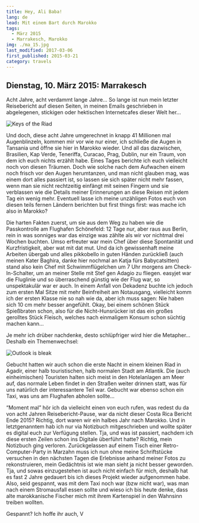 ```yaml
---
title: Hey, Ali Baba!
lang: de
lead: Mit einem Bart durch Marokko
tags:
  - März 2015
  - Marrakesch, Marokko
img: ./ma_15.jpg
last_modified: 2017-03-06
first_published: 2015-03-21
category: travels
---
```


## Dienstag, 10. März 2015: Marrakesch

Acht Jahre, acht verdammt lange Jahre... So lange ist nun mein letzter Reisebericht auf diesen Seiten, in meinen Emails
geschrieben in abgelegenen, stickigen oder hektischen Internetcafes dieser Welt her...

![Keys of the Riad](./ma_keys.jpg)

Und doch, diese acht Jahre umgerechnet in knapp 41 Millionen mal Augenblinzeln, kommen mir vor wie nur einer, ich
schließe die Augen in Tansania und öffne sie hier in Marokko wieder. Und all das dazwischen, Brasilien, Kap Verde,
Teneriffa, Curacao, Prag, Dublin, nur ein Traum, von dem ich euch nichts erzählt habe. Eines Tages berichte ich euch
vielleicht noch von diesen Träumen. Doch wie solche nach dem Aufwachen einem noch frisch vor den Augen herumtanzen, und
man nicht glauben mag, was einem dort alles passiert ist, so lassen sie sich später nicht mehr fassen, wenn man sie
nicht rechtzeitig einfängt mit seinen Fingern und sie verblassen wie die Details meiner Erinnerungen an diese Reisen mit
jedem Tag ein wenig mehr. Eventuell lasse ich meine unzähligen Fotos euch von diesen teils fernen Ländern berichten but
first things first: was mache ich also in Marokko?

Die harten Fakten zuerst, um sie aus dem Weg zu haben wie die Passkontrolle am Flughafen Schönefeld: 12 Tage nur, aber
raus aus Berlin, rein in was sonniges war das einzige was zählte als wir vor nichtmal drei Wochen buchten. Umso
erfreuter war mein Chef über diese Spontanität und Kurzfristigkeit, aber wat mit dat mut. Und da ich gewissenhaft meine
Arbeiten übergab und alles pikkobello in guten Händen zurückließ (auch meinen Kater Baghira, danke hier nochmal an Katja
fürs Babycatsitten) stand also kein Chef mit Schwimmflügelchen um 7 Uhr morgens am Check-In-Schalter, um an meiner
Stelle mit Stef gen Adagio zu fliegen. easyjet war die Fluglinie und so überraschend günstig wie der Flug war, so
unspektakulär war er auch. In einem Anfall von Dekadenz buchte ich jedoch zum ersten Mal Sitze mit mehr Beinfreiheit am
Notausgang, vielleicht komm ich der ersten Klasse nie so nah wie da, aber ich muss sagen: Nie haben sich 10 cm mehr
besser angefühlt. Okay, bei einem schönen Stück Spießbraten schon, also für die Nicht-Hunsrücker ist das ein großes
gerolltes Stück Fleisch, welches nach einmaligem Konsum schon süchtig machen kann...

Je mehr ich drüber nachdenke, desto schlüpfriger wird hier die Metapher... Deshalb ein Themenwechsel:

![Outlook is bleak](./ma_food.jpg)

Gebucht hatten wir auch schon die erste Nacht in einem kleinen Riad in Agadir, einer halb touristischen, halb normalen
Stadt am Atlantik. Die (auch einheimischen) Touristen halten sich meist in den Hotelanlagen am Meer auf, das normale
Leben findet in den Straßen weiter drinnen statt, was für uns natürlich der interessantere Teil war. Gebucht war ebenso
schon ein Taxi, was uns am Flughafen abholen sollte...

“Moment mal” hör ich da vielleicht einen von euch rufen, was redest du da von acht Jahren Reisebericht-Pause, war da
nicht dieser Costa Rica Bericht Ende 2015? Richtig, dort waren wir ein halbes Jahr nach Marokko. Und in letztgenanntem
hab ich nur via Notizbuch mitgeschrieben und wollte später es digital euch zur Verfügung stellen. Tja, und was ist
passiert, nachdem ich diese ersten Zeilen schon ins Digitale überführt hatte? Richtig, mein Notizbuch ging verloren.
Zurückgelassen auf einem Tisch einer Retro-Computer-Party in Marzahn muss ich nun ohne meine Schriftstücke versuchen in
den nächsten Tagen die Erlebnisse anhand meiner Fotos zu rekonstruieren, mein Gedächtnis ist wie man sieht ja nicht
besser geworden. Tja, und sowas einzugestehen ist auch nicht einfach für mich, deshalb hat es fast 2 Jahre gedauert bis
ich dieses Projekt wieder aufgenommen habe. Also, seid gespannt, was mit dem Taxi noch war (bzw nicht war), was man nach
einem Stromausfall essen sollte und wieso ich bis heute denke, dass alte marokkanische Fischer mich mit ihrem
Kartenspiel in den Wahnsinn treiben wollten.

Gespannt? Ich hoffe ihr auch, V

